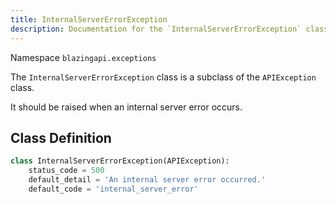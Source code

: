 ```yaml
---
title: InternalServerErrorException
description: Documentation for the `InternalServerErrorException` class.
---
```


Namespace `blazingapi.exceptions`

The `InternalServerErrorException` class is a subclass of the `APIException` class.

It should be raised when an internal server error occurs.

## Class Definition

```python
class InternalServerErrorException(APIException):
    status_code = 500
    default_detail = 'An internal server error occurred.'
    default_code = 'internal_server_error'
```